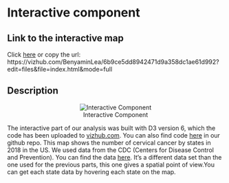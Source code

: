 # Interactive component

## Link to the interactive map
Click [here](https://vizhub.com/BenyaminLea/6b9ce5dd8942471d9a358dc1ae61d992?edit=files&file=index.html&mode=full) or copy the url: https://vizhub.com/BenyaminLea/6b9ce5dd8942471d9a358dc1ae61d992?edit=files&file=index.html&mode=full

## Description
<center>
![Interactive Component](resources/screen_shot_interactive_component.png)
</center>

The interactive part of our analysis was built with D3 version 6, which the code has been uploaded to [vizhub.com](vizhub.com). You can also find code [here](https://github.com/BenyaminLea/CervicalCancer/blob/main/interactive_component_d3_v6.html) in our github repo. 
This map shows the number of cervical cancer by states in 2018 in the US. 
We used data from the CDC (Centers for Disease Control and Prevention). You can find the data [here](https://github.com/BenyaminLea/CervicalCancer/blob/main/resources/USCSOverviewMap.csv). It's a different data set than the one used for the previous parts, this one gives a spatial point of view.You can get each state data by hovering each state on the map.

